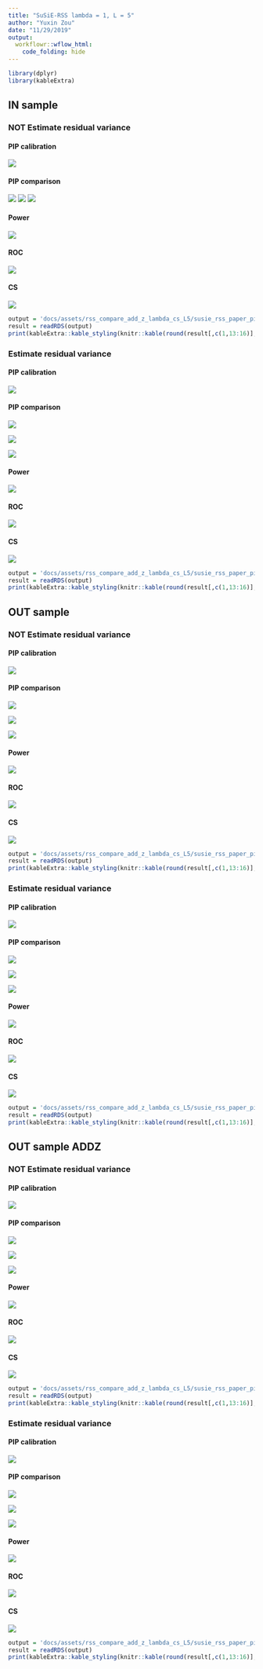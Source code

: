 ```yaml
---
title: "SuSiE-RSS lambda = 1, L = 5"
author: "Yuxin Zou"
date: "11/29/2019"
output:
  workflowr::wflow_html:
    code_folding: hide
---
```


```r
library(dplyr)
library(kableExtra)
```

## IN sample

### NOT Estimate residual variance

#### PIP calibration

![](assets/rss_compare_add_z_lambda_pip_calibration_L5/susie_rss_paper_pip_AZFALSE_ldin_sample_ERFALSE_lamb1_pipcali.png)

#### PIP comparison

![](assets/rss_compare_add_z_lambda_pip_comparison_L5/susie_rss_paper_pip_AZFALSE_ldin_sample_ERFALSE_lamb1_rssVSorig.png)
![](assets/rss_compare_add_z_lambda_pip_comparison_L5/susie_rss_paper_pip_AZFALSE_ldin_sample_ERFALSE_lamb1_rssVScaviar.png)
![](assets/rss_compare_add_z_lambda_pip_comparison_L5/susie_rss_paper_pip_AZFALSE_ldin_sample_ERFALSE_lamb1_rssVSfinemap.png)

#### Power

![](assets/rss_compare_add_z_lambda_roc_L5/susie_rss_paper_pip_AZFALSE_ldin_sample_ERFALSE_lamb1_roc_all_power_combine.png)

#### ROC

![](assets/rss_compare_add_z_lambda_roc_L5/susie_rss_paper_pip_AZFALSE_ldin_sample_ERFALSE_lamb1_roc_all_roc_combine.png)

#### CS

![](assets/rss_compare_add_z_lambda_cs_L5/susie_rss_paper_pip_AZFALSE_ldin_sample_ERFALSE_lamb1_cs_plots.png)

```r
output = 'docs/assets/rss_compare_add_z_lambda_cs_L5/susie_rss_paper_pip_AZFALSE_ldin_sample_ERFALSE_lamb1_cs.rds'
result = readRDS(output)
print(kableExtra::kable_styling(knitr::kable(round(result[,c(1,13:16)],4))))
```

### Estimate residual variance

#### PIP calibration

![](assets/rss_compare_add_z_lambda_pip_calibration_L5/susie_rss_paper_pip_AZFALSE_ldin_sample_ERTRUE_lamb1_pipcali.png)

#### PIP comparison

![](assets/rss_compare_add_z_lambda_pip_comparison_L5/susie_rss_paper_pip_AZFALSE_ldin_sample_ERTRUE_lamb1_rssVSorig.png)

![](assets/rss_compare_add_z_lambda_pip_comparison_L5/susie_rss_paper_pip_AZFALSE_ldin_sample_ERTRUE_lamb1_rssVScaviar.png)

![](assets/rss_compare_add_z_lambda_pip_comparison_L5/susie_rss_paper_pip_AZFALSE_ldin_sample_ERTRUE_lamb1_rssVSfinemap.png)

#### Power

![](assets/rss_compare_add_z_lambda_roc_L5/susie_rss_paper_pip_AZFALSE_ldin_sample_ERTRUE_lamb1_roc_all_power_combine.png)

#### ROC

![](assets/rss_compare_add_z_lambda_roc_L5/susie_rss_paper_pip_AZFALSE_ldin_sample_ERTRUE_lamb1_roc_all_roc_combine.png)

#### CS

![](assets/rss_compare_add_z_lambda_cs_L5/susie_rss_paper_pip_AZFALSE_ldin_sample_ERTRUE_lamb1_cs_plots.png)

```r
output = 'docs/assets/rss_compare_add_z_lambda_cs_L5/susie_rss_paper_pip_AZFALSE_ldin_sample_ERTRUE_lamb1_cs.rds'
result = readRDS(output)
print(kableExtra::kable_styling(knitr::kable(round(result[,c(1,13:16)],4))))
```

## OUT sample

### NOT Estimate residual variance

#### PIP calibration

![](assets/rss_compare_add_z_lambda_pip_calibration_L5/susie_rss_paper_pip_AZFALSE_ldout_sample_ERFALSE_lamb1_pipcali.png)

#### PIP comparison

![](assets/rss_compare_add_z_lambda_pip_comparison_L5/susie_rss_paper_pip_AZFALSE_ldout_sample_ERFALSE_lamb1_rssVSbhat.png)

![](assets/rss_compare_add_z_lambda_pip_comparison_L5/susie_rss_paper_pip_AZFALSE_ldout_sample_ERFALSE_lamb1_rssVScaviar.png)

![](assets/rss_compare_add_z_lambda_pip_comparison_L5/susie_rss_paper_pip_AZFALSE_ldout_sample_ERFALSE_lamb1_rssVSfinemap.png)


#### Power

![](assets/rss_compare_add_z_lambda_roc_L5/susie_rss_paper_pip_AZFALSE_ldout_sample_ERFALSE_lamb1_roc_all_power_combine.png)

#### ROC

![](assets/rss_compare_add_z_lambda_roc_L5/susie_rss_paper_pip_AZFALSE_ldout_sample_ERFALSE_lamb1_roc_all_roc_combine.png)

#### CS

![](assets/rss_compare_add_z_lambda_cs_L5/susie_rss_paper_pip_AZFALSE_ldout_sample_ERFALSE_lamb1_cs_plots.png)

```r
output = 'docs/assets/rss_compare_add_z_lambda_cs_L5/susie_rss_paper_pip_AZFALSE_ldout_sample_ERFALSE_lamb1_cs.rds'
result = readRDS(output)
print(kableExtra::kable_styling(knitr::kable(round(result[,c(1,13:16)],4))))
```

### Estimate residual variance

#### PIP calibration

![](assets/rss_compare_add_z_lambda_pip_calibration_L5/susie_rss_paper_pip_AZFALSE_ldout_sample_ERTRUE_lamb1_pipcali.png)

#### PIP comparison

![](assets/rss_compare_add_z_lambda_pip_comparison_L5/susie_rss_paper_pip_AZFALSE_ldout_sample_ERTRUE_lamb1_rssVSbhat.png)

![](assets/rss_compare_add_z_lambda_pip_comparison_L5/susie_rss_paper_pip_AZFALSE_ldout_sample_ERTRUE_lamb1_rssVScaviar.png)

![](assets/rss_compare_add_z_lambda_pip_comparison_L5/susie_rss_paper_pip_AZFALSE_ldout_sample_ERTRUE_lamb1_rssVSfinemap.png)

#### Power

![](assets/rss_compare_add_z_lambda_roc_L5/susie_rss_paper_pip_AZFALSE_ldout_sample_ERTRUE_lamb1_roc_all_power_combine.png)

#### ROC

![](assets/rss_compare_add_z_lambda_roc_L5/susie_rss_paper_pip_AZFALSE_ldout_sample_ERTRUE_lamb1_roc_all_roc_combine.png)

#### CS

![](assets/rss_compare_add_z_lambda_cs_L5/susie_rss_paper_pip_AZFALSE_ldout_sample_ERFALSE_lamb1_cs_plots.png)

```r
output = 'docs/assets/rss_compare_add_z_lambda_cs_L5/susie_rss_paper_pip_AZFALSE_ldout_sample_ERFALSE_lamb1_cs.rds'
result = readRDS(output)
print(kableExtra::kable_styling(knitr::kable(round(result[,c(1,13:16)],4))))
```

## OUT sample ADDZ

### NOT Estimate residual variance

#### PIP calibration

![](assets/rss_compare_add_z_lambda_pip_calibration_L5/susie_rss_paper_pip_AZTRUE_ldout_sample_ERFALSE_lamb1_pipcali.png)

#### PIP comparison

![](assets/rss_compare_add_z_lambda_pip_comparison_L5/susie_rss_paper_pip_AZTRUE_ldout_sample_ERFALSE_lamb1_rssVSbhat.png)

![](assets/rss_compare_add_z_lambda_pip_comparison_L5/susie_rss_paper_pip_AZTRUE_ldout_sample_ERFALSE_lamb1_rssVScaviar.png)

![](assets/rss_compare_add_z_lambda_pip_comparison_L5/susie_rss_paper_pip_AZTRUE_ldout_sample_ERFALSE_lamb1_rssVSfinemap.png)

#### Power

![](assets/rss_compare_add_z_lambda_roc_L5/susie_rss_paper_pip_AZTRUE_ldout_sample_ERFALSE_lamb1_roc_all_power_combine.png)

#### ROC

![](assets/rss_compare_add_z_lambda_roc_L5/susie_rss_paper_pip_AZTRUE_ldout_sample_ERFALSE_lamb1_roc_all_roc_combine.png)

#### CS

![](assets/rss_compare_add_z_lambda_cs_L5/susie_rss_paper_pip_AZTRUE_ldout_sample_ERFALSE_lamb1_cs_plots.png)

```r
output = 'docs/assets/rss_compare_add_z_lambda_cs_L5/susie_rss_paper_pip_AZTRUE_ldout_sample_ERFALSE_lamb1_cs.rds'
result = readRDS(output)
print(kableExtra::kable_styling(knitr::kable(round(result[,c(1,13:16)],4))))
```

### Estimate residual variance

#### PIP calibration

![](assets/rss_compare_add_z_lambda_pip_calibration_L5/susie_rss_paper_pip_AZTRUE_ldout_sample_ERTRUE_lamb1_pipcali.png)

#### PIP comparison

![](assets/rss_compare_add_z_lambda_pip_comparison_L5/susie_rss_paper_pip_AZTRUE_ldout_sample_ERTRUE_lamb1_rssVSbhat.png)

![](assets/rss_compare_add_z_lambda_pip_comparison_L5/susie_rss_paper_pip_AZTRUE_ldout_sample_ERTRUE_lamb1_rssVScaviar.png)

![](assets/rss_compare_add_z_lambda_pip_comparison_L5/susie_rss_paper_pip_AZTRUE_ldout_sample_ERTRUE_lamb1_rssVSfinemap.png)

#### Power

![](assets/rss_compare_add_z_lambda_roc_L5/susie_rss_paper_pip_AZTRUE_ldout_sample_ERTRUE_lamb1_roc_all_power_combine.png)

#### ROC

![](assets/rss_compare_add_z_lambda_roc_L5/susie_rss_paper_pip_AZTRUE_ldout_sample_ERTRUE_lamb1_roc_all_roc_combine.png)

#### CS

![](assets/rss_compare_add_z_lambda_cs_L5/susie_rss_paper_pip_AZTRUE_ldout_sample_ERTRUE_lamb1_cs_plots.png)

```r
output = 'docs/assets/rss_compare_add_z_lambda_cs_L5/susie_rss_paper_pip_AZTRUE_ldout_sample_ERTRUE_lamb1_cs.rds'
result = readRDS(output)
print(kableExtra::kable_styling(knitr::kable(round(result[,c(1,13:16)],4))))
```
